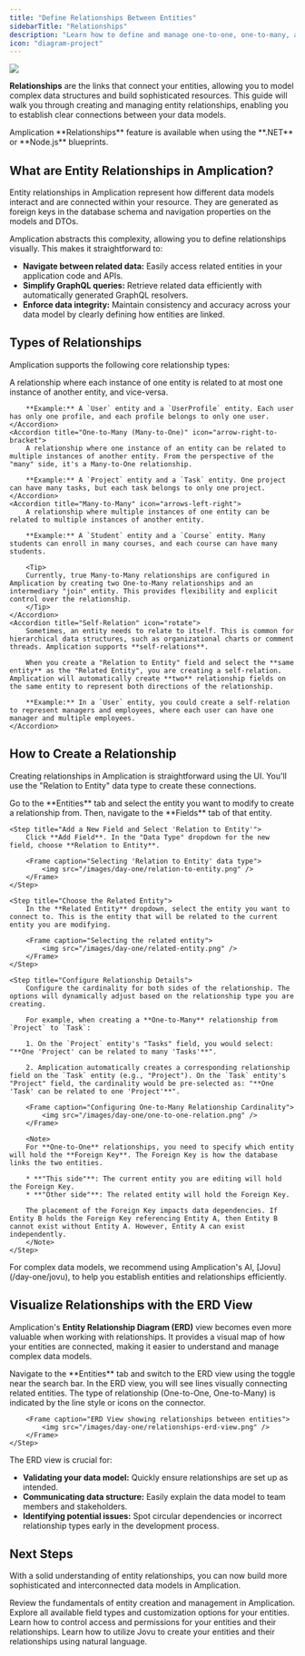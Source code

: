 ```yaml
---
title: "Define Relationships Between Entities"
sidebarTitle: "Relationships"
description: "Learn how to define and manage one-to-one, one-to-many, and self-relation relationships between entities in Amplication."
icon: "diagram-project"
---
```


<Frame>
    <img src="/images/day-one/relationships-erd-view.png" />
</Frame>

**Relationships** are the links that connect your entities, allowing you to model complex data structures and build sophisticated resources.
This guide will walk you through creating and managing entity relationships, enabling you to establish clear connections between your data models.

<Note>
Amplication **Relationships** feature is available when using the **.NET** or **Node.js** blueprints.
</Note>

## What are Entity Relationships in Amplication?

Entity relationships in Amplication represent how different data models interact and are connected within your resource.
They are generated as foreign keys in the database schema and navigation properties on the models and DTOs.

Amplication abstracts this complexity, allowing you to define relationships visually. This makes it straightforward to:

* **Navigate between related data:** Easily access related entities in your application code and APIs.
* **Simplify GraphQL queries:** Retrieve related data efficiently with automatically generated GraphQL resolvers.
* **Enforce data integrity:** Maintain consistency and accuracy across your data model by clearly defining how entities are linked.

## Types of Relationships

Amplication supports the following core relationship types:

<AccordionGroup>
    <Accordion title="One-to-One" icon="arrow-right-arrow-left">
        A relationship where each instance of one entity is related to at most one instance of another entity, and vice-versa.

        **Example:** A `User` entity and a `UserProfile` entity. Each user has only one profile, and each profile belongs to only one user.
    </Accordion>
    <Accordion title="One-to-Many (Many-to-One)" icon="arrow-right-to-bracket">
        A relationship where one instance of an entity can be related to multiple instances of another entity. From the perspective of the "many" side, it's a Many-to-One relationship.

        **Example:** A `Project` entity and a `Task` entity. One project can have many tasks, but each task belongs to only one project.
    </Accordion>
    <Accordion title="Many-to-Many" icon="arrows-left-right">
        A relationship where multiple instances of one entity can be related to multiple instances of another entity.

        **Example:** A `Student` entity and a `Course` entity. Many students can enroll in many courses, and each course can have many students.

        <Tip>
        Currently, true Many-to-Many relationships are configured in Amplication by creating two One-to-Many relationships and an intermediary "join" entity. This provides flexibility and explicit control over the relationship.
        </Tip>
    </Accordion>
    <Accordion title="Self-Relation" icon="rotate">
        Sometimes, an entity needs to relate to itself. This is common for hierarchical data structures, such as organizational charts or comment threads. Amplication supports **self-relations**.
        
        When you create a "Relation to Entity" field and select the **same entity** as the "Related Entity", you are creating a self-relation. Amplication will automatically create **two** relationship fields on the same entity to represent both directions of the relationship.

        **Example:** In a `User` entity, you could create a self-relation to represent managers and employees, where each user can have one manager and multiple employees.
    </Accordion>
</AccordionGroup>

## How to Create a Relationship

Creating relationships in Amplication is straightforward using the UI. You'll use the "Relation to Entity" data type to create these connections.

<Steps>
    <Step title="Navigate to Entity Fields">
        Go to the **Entities** tab and select the entity you want to modify to create a relationship from. Then, navigate to the **Fields** tab of that entity.
    </Step>

    <Step title="Add a New Field and Select 'Relation to Entity'">
        Click **Add Field**. In the "Data Type" dropdown for the new field, choose **Relation to Entity**.

        <Frame caption="Selecting 'Relation to Entity' data type">
            <img src="/images/day-one/relation-to-entity.png" />
        </Frame>
    </Step>

    <Step title="Choose the Related Entity">
        In the **Related Entity** dropdown, select the entity you want to connect to. This is the entity that will be related to the current entity you are modifying.

        <Frame caption="Selecting the related entity">
            <img src="/images/day-one/related-entity.png" />
        </Frame>
    </Step>

    <Step title="Configure Relationship Details">
        Configure the cardinality for both sides of the relationship. The options will dynamically adjust based on the relationship type you are creating.

        For example, when creating a **One-to-Many** relationship from `Project` to `Task`:

        1. On the `Project` entity's "Tasks" field, you would select: "**One 'Project' can be related to many 'Tasks'**".

        2. Amplication automatically creates a corresponding relationship field on the `Task` entity (e.g., "Project"). On the `Task` entity's "Project" field, the cardinality would be pre-selected as: "**One 'Task' can be related to one 'Project'**".

        <Frame caption="Configuring One-to-Many Relationship Cardinality">
            <img src="/images/day-one/one-to-one-relation.png" />
        </Frame>

        <Note>
        For **One-to-One** relationships, you need to specify which entity will hold the **Foreign Key**. The Foreign Key is how the database links the two entities.
        
        * **"This side"**: The current entity you are editing will hold the Foreign Key.
        * **"Other side"**: The related entity will hold the Foreign Key.
        
        The placement of the Foreign Key impacts data dependencies. If Entity B holds the Foreign Key referencing Entity A, then Entity B cannot exist without Entity A. However, Entity A can exist independently.
        </Note>
    </Step>
</Steps>

<Tip>
For complex data models, we recommend using Amplication's AI, [Jovu](/day-one/jovu), to help you establish entities and relationships efficiently.
</Tip>

## Visualize Relationships with the ERD View

Amplication's **Entity Relationship Diagram (ERD)** view becomes even more valuable when working with relationships. It provides a visual map of how your entities are connected, making it easier to understand and manage complex data models.

<Steps>
    <Step title="Access ERD View">
        Navigate to the **Entities** tab and switch to the ERD view using the toggle near the search bar.
    </Step>
    <Step title="Examine Relationships">
        In the ERD view, you will see lines visually connecting related entities. The type of relationship (One-to-One, One-to-Many) is indicated by the line style or icons on the connector.

        <Frame caption="ERD View showing relationships between entities">
            <img src="/images/day-one/relationships-erd-view.png" />
        </Frame>
    </Step>
</Steps>

The ERD view is crucial for:

* **Validating your data model:** Quickly ensure relationships are set up as intended.
* **Communicating data structure:** Easily explain the data model to team members and stakeholders.
* **Identifying potential issues:** Spot circular dependencies or incorrect relationship types early in the development process.

## Next Steps

With a solid understanding of entity relationships, you can now build more sophisticated and interconnected data models in Amplication.

<CardGroup cols={2}>
    <Card title="Entities" icon="database" href="/day-one/entities">
        Review the fundamentals of entity creation and management in Amplication.
    </Card>
    <Card title="Fields" icon="list-ul" href="/day-one/fields">
        Explore all available field types and customization options for your entities.
    </Card>
    <Card title="Roles & Permissions" icon="shield-halved" href="/day-one/roles-permissions">
        Learn how to control access and permissions for your entities and their relationships.
    </Card>
    <Card title="AI Jovu" icon="robot" href="/day-one/jovu">
        Learn how to utilize Jovu to create your entities and their relationships using natural language.
    </Card>
</CardGroup>